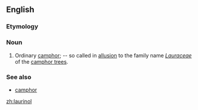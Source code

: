 ==English==

===Etymology===
{{suffix|laurin|ol}}

===Noun===
{{en-noun|-|s}}

# {{context|chemistry}} Ordinary [[camphor]]; -- so called in [[allusion]] to the family name ''[[Lauraceae]]'' of the [[camphor tree]]s.

===See also===
*[[camphor]]

[[zh:laurinol]]